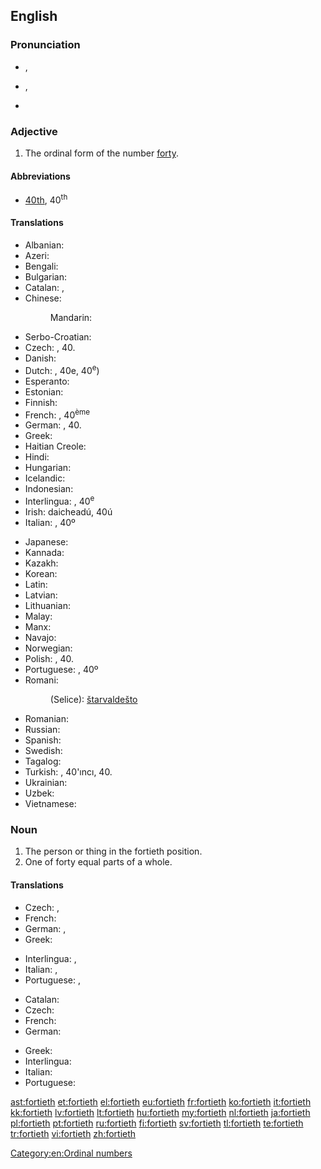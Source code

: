 ==English==
{{rfc-auto}}

===Pronunciation===
* {{a|RP}} {{IPA|/ˈfɔːtiəθ/}}, {{X-SAMPA|/fO:ti@T/}}
* {{a|GenAm}} {{IPA|/ˈfɔɻtiəθ/}}, {{X-SAMPA|/"fOrti@T/}}
* {{hyphenation|for|ti|eth}}

===Adjective===
{{en-adj|-}}

# The ordinal form of the number [[forty]].

====Abbreviations====
* [[40th]], 40<sup>th</sup>

====Translations====
{{trans-top|ordinal form of forty}}
* Albanian: {{t-|sq|dyzetë}}
* Azeri: {{t-|az|qırxıncı|sc=Kore}}
* Bengali: {{t-|bn|চত্বারিংশত্তম|tr=catbārinśattama|sc=Beng}}
* Bulgarian: {{t-|bg|четиресетият|tr=chetiresetiyat|sc=Beng}}
* Catalan: {{t+|ca|quarantè}}, {{t-|ca|quadragèsim}}
* Chinese:
*: Mandarin: {{t|zh|第四十|tr=dì sìshí|sc=Hani}}
* Serbo-Croatian: {{t|sh|četrdeseti}}
* Czech: {{t-|cs|čtyřicátý}}, 40.
* Danish: {{t-|da|fyrretyvende}}
* Dutch: {{t+|nl|veertigste}}, 40e, 40<sup>e</sup>)
* Esperanto: {{t-|eo|kvardeka|sc=Cyrl}}
* Estonian: {{t-|et|neljakümnes|sc=Cyrl}}
* Finnish: {{t-|fi|neljäskymmenes}}
* French: {{t+|fr|quarantième}}, 40<sup>ème</sup>
* German: {{t-|de|vierzigste}}, 40.
* Greek: {{t+|el|τεσσαρακοστός|tr=tessarakostós}}
* Haitian Creole: {{tø|ht|karantyèm}}
* Hindi: {{t-|hi|चालीसवां|tr=चालीसवां|sc=Deva}}
* Hungarian: {{t+|hu|negyvenedik}}
* Icelandic: {{t-|is|fertugasta}}
* Indonesian: {{t-|id|keempatpuluh}}
* Interlingua: {{t-|ia|quarantesime}}, 40<sup>e</sup>
* Irish: daicheadú, 40ú
* Italian: {{t+|it|quarantesimo}}, 40º
{{trans-mid}}
* Japanese: {{t-|ja|第四十|tr=dai shi jū|sc=Jpan}}
* Kannada: {{t-|kn|ನಲವತ್ತನೆಯ|tr=nalavattaneya|sc=Knda}}
* Kazakh: {{t|kk|қырқыншы|tr=qırıqınşı|sc=Cyrl}}
* Korean: {{t-|ko|사십 번째의|tr=sasib beonjjaeui|sc=Kore}}
* Latin: {{t-|la|quadragesimus|sc=Cyrl}}
* Latvian: {{t+|lv|četrdesmitais}}
* Lithuanian: {{t+|lt|keturiasdešimtas}}
* Malay: {{t-|ms|keempat puluh}}
* Manx: {{t-|gv|daeedoo}}
* Navajo: {{tø|nv|dízdiin góneʼ}}
* Norwegian: {{t-|no|førtinde}}
* Polish: {{t+|pl|czterdziesty}}, 40.
* Portuguese: {{t+|pt|quadragésimo}}, 40º
* Romani:
*: (Selice): [[štarvaldešto]] {{m}}
* Romanian: {{t-|ro|patruzecilea}}
* Russian: {{t+|ru|сороковой|sc=Cyrl|tr=sorokovój}}
* Spanish: {{t+|es|cuadragésimo}}
* Swedish: {{t+|sv|fyrtionde}}
* Tagalog: {{t-|tl|pang-apatnapu}}
* Turkish: {{t+|tr|kırkıncı}}, 40'ıncı, 40.
* Ukrainian: {{t+|uk|сороковий|tr=sorokovyy̆|sc=Cyrl}}
* Uzbek: {{t|uz|qirqinchi}}
* Vietnamese: {{t-|vi|hạng bốn mươi}}
{{trans-bottom}}

===Noun===
{{en-noun}}

# The person or thing in the fortieth position.
# One of forty equal parts of a whole.

====Translations====
{{trans-top|person or thing}}
* Czech: {{t-|cs|čtyřicátý|m}}, {{t-|cs|čtyřicátá|f}}
* French: {{t+|fr|quarantième}}
* German: {{t-|de|Vierzigster|m}}, {{t-|de|Vierzigste|f}}
* Greek: {{t+|el|τεσσαρακοστός|tr=tessarakostós|sc=Grek}}
{{trans-mid}}
* Interlingua: {{t-|ia|quarantesimo|m}}, {{t-|ia|quarantesima|f}}
* Italian: {{t+|it|quarantesimo|m}}, {{t+|it|quarantesima|f}}
* Portuguese: {{t+|pt|quadragésimo|m}}, {{t-|pt|quadragésima|f}}
{{trans-bottom}}

{{trans-top|one of forty equal parts}}
* Catalan: {{t+|ca|quarantè|m}}
* Czech: {{t-|cs|čtyřicetina|f}}
* French: {{t+|fr|quarantième|m}}
* German: {{t-|de|Vierzigstel|n}}
{{trans-mid}}
* Greek: {{t+|el|τεσσαρακοστό|n|tr=tessarakostó|sc=Grek}}
* Interlingua: {{t-|ia|quarantesimo}}
* Italian: {{t+|it|quarantesimo|m}}
* Portuguese: {{t+|pt|quadragésimo|m}}
{{trans-bottom}}

[[Category:en:Ordinal numbers]]

[[ast:fortieth]]
[[et:fortieth]]
[[el:fortieth]]
[[eu:fortieth]]
[[fr:fortieth]]
[[ko:fortieth]]
[[it:fortieth]]
[[kk:fortieth]]
[[lv:fortieth]]
[[lt:fortieth]]
[[hu:fortieth]]
[[my:fortieth]]
[[nl:fortieth]]
[[ja:fortieth]]
[[pl:fortieth]]
[[pt:fortieth]]
[[ru:fortieth]]
[[fi:fortieth]]
[[sv:fortieth]]
[[tl:fortieth]]
[[te:fortieth]]
[[tr:fortieth]]
[[vi:fortieth]]
[[zh:fortieth]]